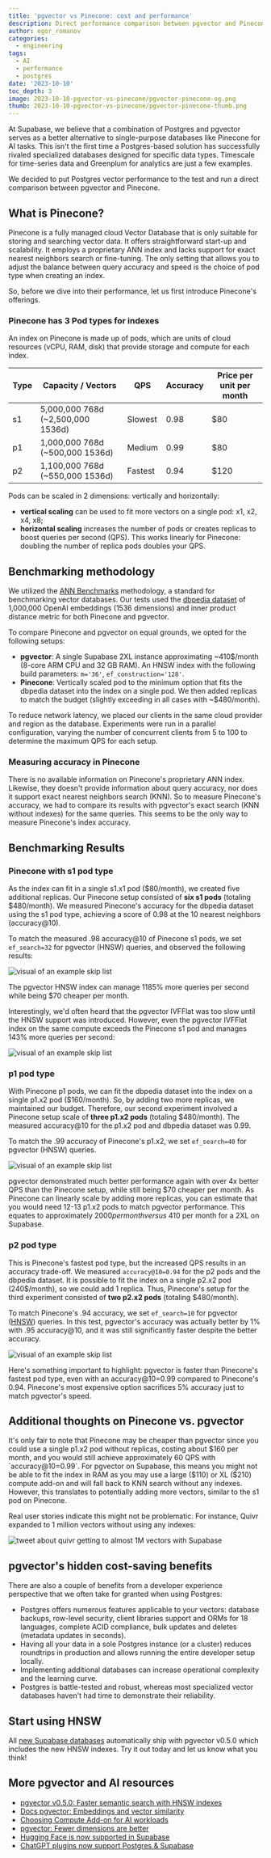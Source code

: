 ```yaml
---
title: 'pgvector vs Pinecone: cost and performance'
description: Direct performance comparison between pgvector and Pinecone.
author: egor_romanov
categories:
  - engineering
tags:
  - AI
  - performance
  - postgres
date: '2023-10-10'
toc_depth: 3
image: 2023-10-10-pgvector-vs-pinecone/pgvector-pinecone-og.png
thumb: 2023-10-10-pgvector-vs-pinecone/pgvector-pinecone-thumb.png
---
```


At Supabase, we believe that a combination of Postgres and pgvector serves as a better alternative to single-purpose databases like Pinecone for AI tasks. This isn't the first time a Postgres-based solution has successfully rivaled specialized databases designed for specific data types. Timescale for time-series data and Greenplum for analytics are just a few examples.

We decided to put Postgres vector performance to the test and run a direct comparison between pgvector and Pinecone.

## What is Pinecone?

Pinecone is a fully managed cloud Vector Database that is only suitable for storing and searching vector data. It offers straightforward start-up and scalability. It employs a proprietary ANN index and lacks support for exact nearest neighbors search or fine-tuning. The only setting that allows you to adjust the balance between query accuracy and speed is the choice of pod type when creating an index.

So, before we dive into their performance, let us first introduce Pinecone's offerings.

### Pinecone has 3 Pod types for indexes

An index on Pinecone is made up of pods, which are units of cloud resources (vCPU, RAM, disk) that provide storage and compute for each index.

| Type | Capacity / Vectors                | QPS     | Accuracy | Price per unit per month |
| ---- | --------------------------------- | ------- | -------- | ------------------------ |
| s1   | 5,000,000 768d (~2,500,000 1536d) | Slowest | 0.98     | $80                      |
| p1   | 1,000,000 768d (~500,000 1536d)   | Medium  | 0.99     | $80                      |
| p2   | 1,100,000 768d (~550,000 1536d)   | Fastest | 0.94     | $120                     |

Pods can be scaled in 2 dimensions: vertically and horizontally:

- **vertical scaling** can be used to fit more vectors on a single pod: x1, x2, x4, x8;
- **horizontal scaling** increases the number of pods or creates replicas to boost queries per second (QPS). This works linearly for Pinecone: doubling the number of replica pods doubles your QPS.

## Benchmarking methodology

We utilized the [ANN Benchmarks](https://github.com/erikbern/ann-benchmarks) methodology, a standard for benchmarking vector databases. Our tests used the [dbpedia dataset](https://huggingface.co/datasets/KShivendu/dbpedia-entities-openai-1M/blob/main/README.md) of 1,000,000 OpenAI embeddings (1536 dimensions) and inner product distance metric for both Pinecone and pgvector.

To compare Pinecone and pgvector on equal grounds, we opted for the following setups:

- **pgvector**: A single Supabase 2XL instance approximating ~410$/month (8-core ARM CPU and 32 GB RAM). An HNSW index with the following build parameters: `m='36'`, `ef_construction='128'`.
- **Pinecone**: Vertically scaled pod to the minimum option that fits the dbpedia dataset into the index on a single pod. We then added replicas to match the budget (slightly exceeding in all cases with ~$480/month).

To reduce network latency, we placed our clients in the same cloud provider and region as the database. Experiments were run in a parallel configuration, varying the number of concurrent clients from 5 to 100 to determine the maximum QPS for each setup.

### Measuring accuracy in Pinecone

There is no available information on Pinecone's proprietary ANN index. Likewise, they doesn't provide information about query accuracy, nor does it support exact nearest neighbors search (KNN). So to measure Pinecone's accuracy, we had to compare its results with pgvector's exact search (KNN without indexes) for the same queries. This seems to be the only way to measure Pinecone's index accuracy.

## Benchmarking Results

### Pinecone with s1 pod type

As the index can fit in a single s1.x1 pod ($80/month), we created five additional replicas. Our Pinecone setup consisted of **six s1 pods** (totaling $480/month). We measured Pinecone's accuracy for the dbpedia dataset using the s1 pod type, achieving a score of 0.98 at the 10 nearest neighbors (accuracy@10).

To match the measured .98 accuracy@10 of Pinecone s1 pods, we set `ef_search=32` for pgvector (HNSW) queries, and observed the following results:

<div>
  <Img
    alt="visual of an example skip list"
    src={{
      light: '/images/blog/2023-10-10-pgvector-vs-pinecone/s1x1--light.png',
      dark: '/images/blog/2023-10-10-pgvector-vs-pinecone/s1x1--dark.png',
    }}
  />
</div>

The pgvector HNSW index can manage 1185% more queries per second while being $70 cheaper per month.

Interestingly, we'd often heard that the pgvector IVFFlat was too slow until the HNSW support was introduced. However, even the pgvector IVFFlat index on the same compute exceeds the Pinecone s1 pod and manages 143% more queries per second:

<div>
  <Img
    alt="visual of an example skip list"
    src={{
      light: '/images/blog/2023-10-10-pgvector-vs-pinecone/ivfflat--light.png',
      dark: '/images/blog/2023-10-10-pgvector-vs-pinecone/ivfflat--dark.png',
    }}
  />
</div>

### p1 pod type

With Pinecone p1 pods, we can fit the dbpedia dataset into the index on a single p1.x2 pod ($160/month). So, by adding two more replicas, we maintained our budget. Therefore, our second experiment involved a Pinecone setup scale of **three p1.x2 pods** (totaling $480/month). The measured accuracy@10 for the p1.x2 pod and dbpedia dataset was 0.99.

To match the .99 accuracy of Pinecone's p1.x2, we set `ef_search=40` for pgvector (HNSW) queries.

<div>
  <Img
    alt="visual of an example skip list"
    src={{
      light: '/images/blog/2023-10-10-pgvector-vs-pinecone/p1x2--light.png',
      dark: '/images/blog/2023-10-10-pgvector-vs-pinecone/p1x2--dark.png',
    }}
  />
</div>

pgvector demonstrated much better performance again with over 4x better QPS than the Pinecone setup, while still being $70 cheaper per month. As Pinecone can linearly scale by adding more replicas, you can estimate that you would need 12-13 p1.x2 pods to match pgvector performance. This equates to approximately $2000 per month versus ~$410 per month for a 2XL on Supabase.

### p2 pod type

This is Pinecone's fastest pod type, but the increased QPS results in an accuracy trade-off. We measured `accuracy@10=0.94` for the p2 pods and the dbpedia dataset. It is possible to fit the index on a single p2.x2 pod (240$/month), so we could add 1 replica. Thus, Pinecone's setup for the third experiment consisted of **two p2.x2 pods** (totaling $480/month).

To match Pinecone's .94 accuracy, we set `ef_search=10` for pgvector ([HNSW](https://www.notion.so/Blogpost-pgvector-vs-Pinecone-cost-and-performance-5d5cc429818d45358ba2d3a8a06e1ecf?pvs=21)) queries. In this test, pgvector's accuracy was actually better by 1% with .95 accuracy@10, and it was still significantly faster despite the better accuracy.

<div>
  <Img
    alt="visual of an example skip list"
    src={{
      light: '/images/blog/2023-10-10-pgvector-vs-pinecone/p2x2--light.png',
      dark: '/images/blog/2023-10-10-pgvector-vs-pinecone/p2x2--dark.png',
    }}
  />
</div>

Here's something important to highlight: pgvector is faster than Pinecone's fastest pod type, even with an accuracy@10=0.99 compared to Pinecone's 0.94. Pinecone's most expensive option sacrifices 5% accuracy just to match pgvector's speed.

## Additional thoughts on Pinecone vs. pgvector

It's only fair to note that Pinecone may be cheaper than pgvector since you could use a single p1.x2 pod without replicas, costing about $160 per month, and you would still achieve approximately 60 QPS with `accuracy@10=0.99`. For pgvector on Supabase, this means you might not be able to fit the index in RAM as you may use a large ($110) or XL ($210) compute add-on and will fall back to KNN search without any indexes. However, this translates to potentially adding more vectors, similar to the s1 pod on Pinecone.

Real user stories indicate this might not be problematic. For instance, Quivr expanded to 1 million vectors without using any indexes:

<Img
  alt="tweet about quivr getting to almost 1M vectors with Supabase"
  src="/images/blog/2023-10-10-pgvector-vs-pinecone/quivr-tweet.png"
/>

## pgvector's hidden cost-saving benefits

There are also a couple of benefits from a developer experience perspective that we often take for granted when using Postgres:

- Postgres offers numerous features applicable to your vectors: database backups, row-level security, client libraries support and ORMs for 18 languages, complete ACID compliance, bulk updates and deletes (metadata updates in seconds).
- Having all your data in a sole Postgres instance (or a cluster) reduces roundtrips in production and allows running the entire developer setup locally.
- Implementing additional databases can increase operational complexity and the learning curve.
- Postgres is battle-tested and robust, whereas most specialized vector databases haven't had time to demonstrate their reliability.

## Start using HNSW

All [new Supabase databases](https://database.new/) automatically ship with pgvector v0.5.0 which includes the new HNSW indexes. Try it out today and let us know what you think!

## More pgvector and AI resources

- [pgvector v0.5.0: Faster semantic search with HNSW indexes](https://supabase.com/blog/increase-performance-pgvector-hnsw)
- [Docs pgvector: Embeddings and vector similarity](https://supabase.com/docs/guides/database/extensions/pgvector)
- [Choosing Compute Add-on for AI workloads](https://supabase.com/docs/guides/ai/choosing-compute-addon)
- [pgvector: Fewer dimensions are better](https://supabase.com/blog/fewer-dimensions-are-better-pgvector)
- [Hugging Face is now supported in Supabase](https://supabase.com/blog/hugging-face-supabase)
- [ChatGPT plugins now support Postgres & Supabase](https://supabase.com/blog/chatgpt-plugins-support-postgres)
